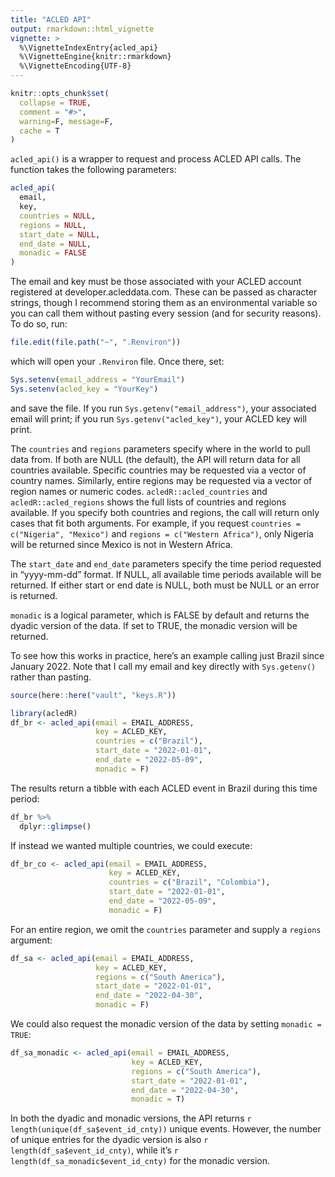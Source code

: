 ```yaml
---
title: "ACLED API"
output: rmarkdown::html_vignette
vignette: >
  %\VignetteIndexEntry{acled_api}
  %\VignetteEngine{knitr::rmarkdown}
  %\VignetteEncoding{UTF-8}
---
```


```r
knitr::opts_chunk$set(
  collapse = TRUE,
  comment = "#>",
  warning=F, message=F,
  cache = T
)
```


`acled_api()` is a wrapper to request and process ACLED API calls. The function takes the following parameters:

```r
acled_api(
  email,
  key,
  countries = NULL,
  regions = NULL,
  start_date = NULL,
  end_date = NULL,
  monadic = FALSE
)
```

The email and key must be those associated with your ACLED account registered at developer.acleddata.com. These can be passed as character strings, though I recommend storing them as an environmental variable so you can call them without pasting every session (and for security reasons). To do so, run:
```r
file.edit(file.path("~", ".Renviron"))
```
which will open your `.Renviron` file. Once there, set:
```r
Sys.setenv(email_address = "YourEmail")
Sys.setenv(acled_key = "YourKey")
```
and save the file. If you run `Sys.getenv("email_address")`, your associated email will print; if you run `Sys.getenv("acled_key")`, your ACLED key will print. 

The `countries` and `regions` parameters specify where in the world to pull data from. If both are NULL (the default), the API will return data for all countries available. Specific countries may be requested via a vector of country names. Similarly, entire regions may be requested via a vector of region names or numeric codes. `acledR::acled_countries` and `acledR::acled_regions` shows the full lists of countries and regions available. If you specify both countries and regions, the call will return only cases that fit both arguments. For example, if you request `countries = c("Nigeria", "Mexico")` and `regions = c("Western Africa")`, only Nigeria will be returned since Mexico is not in Western Africa. 

The `start_date` and `end_date` parameters specify the time period requested in "yyyy-mm-dd" format. If NULL, all available time periods available will be returned. If either start or end date is NULL, both must be NULL or an error is returned. 

`monadic` is a logical parameter, which is FALSE by default and returns the dyadic version of the data. If set to TRUE, the monadic version will be returned. 

To see how this works in practice, here's an example calling just Brazil since January 2022. Note that I call my email and key directly with `Sys.getenv()` rather than pasting. 

```r
source(here::here("vault", "keys.R"))
```


```r
library(acledR)
df_br <- acled_api(email = EMAIL_ADDRESS,
                   key = ACLED_KEY,
                   countries = c("Brazil"),
                   start_date = "2022-01-01",
                   end_date = "2022-05-09",
                   monadic = F)
```

The results return a tibble with each ACLED event in Brazil during this time period:

```r
df_br %>% 
  dplyr::glimpse()
```



If instead we wanted multiple countries, we could execute:

```r
df_br_co <- acled_api(email = EMAIL_ADDRESS,
                      key = ACLED_KEY,
                      countries = c("Brazil", "Colombia"),
                      start_date = "2022-01-01",
                      end_date = "2022-05-09",
                      monadic = F)
```

For an entire region, we omit the `countries` parameter and supply a `regions` argument:

```r
df_sa <- acled_api(email = EMAIL_ADDRESS,
                   key = ACLED_KEY,
                   regions = c("South America"),
                   start_date = "2022-01-01",
                   end_date = "2022-04-30",
                   monadic = F)
```


We could also request the monadic version of the data by setting `monadic = TRUE`:

```r
df_sa_monadic <- acled_api(email = EMAIL_ADDRESS,
                           key = ACLED_KEY,
                           regions = c("South America"),
                           start_date = "2022-01-01",
                           end_date = "2022-04-30",
                           monadic = T)
```

In both the dyadic and monadic versions, the API returns `r length(unique(df_sa$event_id_cnty))` unique events. However, the number of unique entries for the dyadic version is also `r length(df_sa$event_id_cnty)`, while it's `r length(df_sa_monadic$event_id_cnty)` for the monadic version.


